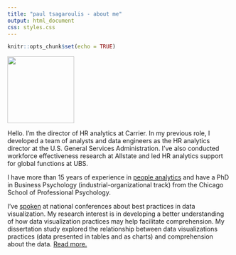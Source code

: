 ```yaml
---
title: "paul tsagaroulis - about me"
output: html_document
css: styles.css
---
```


```r
knitr::opts_chunk$set(echo = TRUE)
```

<!-- Global site tag (gtag.js) - Google Analytics -->
<script async src="https://www.googletagmanager.com/gtag/js?id=UA-61071-2"></script>
<script>
  window.dataLayer = window.dataLayer || [];
  function gtag(){dataLayer.push(arguments);}
  gtag('js', new Date());

  gtag('config', 'UA-61071-2');
</script>

![](https://raw.githubusercontent.com/ptsag/ptsag.github.io/main/paul-tsagaroulis.jpg){#id .class width=150 height=150px} 

Hello. I'm the director of HR analytics at Carrier. In my previous role, I developed a team of analysts and data engineers as the HR analytics  director at the U.S. General Services Administration. I've also conducted workforce effectiveness research at Allstate and led HR analytics support for global functions at UBS. 

I have more than 15 years of experience in [people analytics](people-analytics.html) and have a PhD in Business Psychology (industrial-organizational track) from the Chicago School of Professional Psychology. 

I've [spoken](presentations.html) at national conferences about best practices in data visualization. My research interest is in developing a better understanding of how data visualization practices may help facilitate comprehension. My dissertation study explored the relationship between data visualizations practices (data presented in tables and as charts) and comprehension about the data. [Read more.](research.html)

